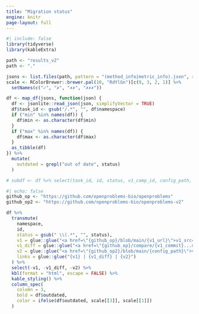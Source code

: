 ```yaml
---
title: "Migration status"
engine: knitr
page-layout: full
---
```


```r
#| include: false
library(tidyverse)
library(kableExtra)

path <- "results_v2"
path <- "."

jsons <- list.files(path, pattern = "(method_info|metric_info).json", recursive = TRUE, full.names = TRUE)
scale <- RColorBrewer::brewer.pal(10, "RdYlGn")[c(9, 3, 2, 1)] %>%
  setNames(c("✓", "✗", "✗✗", "✗✗✗"))

df <- map_df(jsons, function(json) {
  df <- jsonlite::read_json(json, simplifyVector = TRUE)
  df$task_id <- gsub("/.*", "", df$namespace)
  if ("min" %in% names(df)) {
    df$min <- as.character(df$min)
  }
  if ("max" %in% names(df)) {
    df$max <- as.character(df$max)
  }
  as_tibble(df)
}) %>%
  mutate(
    outdated = grepl("out of date", status)
  )

# subdf <- df %>% select(task_id, id, status, v1_comp_id, config_path, v1_url, v1_commit)
```

```r
#| echo: false
github_op <- "https://github.com/openproblems-bio/openproblems"
github_op2 <- "https://github.com/openproblems-bio/openproblems-v2"

df %>%
  transmute(
    namespace,
    id,
    status = gsub(" \\(.*", "", status),
    v1 = glue::glue("<a href=\"{github_op}/blob/main/{v1_url}\">v1_src</a>"),
    v1_diff = glue::glue("<a href=\"{github_op}/compare/{v1_commit}...main\">v1_diff</a>"),
    v2 = glue::glue("<a href=\"{github_op2}/blob/main/{config_path}\">v2_src</a>"),
    links = glue::glue("{v1} | {v1_diff} | {v2}")
  ) %>%
  select(-v1, -v1_diff, -v2) %>%
  kbl(format = "html", escape = FALSE) %>%
  kable_styling() %>%
  column_spec(
    column = 3,
    bold = df$outdated,
    color = ifelse(df$outdated, scale[[3]], scale[[1]])
  )
```
